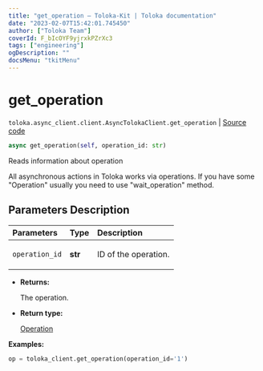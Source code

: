 ```yaml
---
title: "get_operation — Toloka-Kit | Toloka documentation"
date: "2023-02-07T15:42:01.745450"
author: ["Toloka Team"]
coverId: F_bIcOYF9yjrxkPZrXc3
tags: ["engineering"]
ogDescription: ""
docsMenu: "tkitMenu"
---
```


# get_operation
`toloka.async_client.client.AsyncTolokaClient.get_operation` | [Source code](https://github.com/Toloka/toloka-kit/blob/v1.1.3/src/async_client/client.py#L0)

```python
async get_operation(self, operation_id: str)
```

Reads information about operation

All asynchronous actions in Toloka works via operations. If you have some "Operation" usually you need to use
"wait_operation" method.

## Parameters Description

| Parameters | Type | Description |
| :----------| :----| :-----------|
`operation_id`|**str**|<p>ID of the operation.</p>

* **Returns:**

  The operation.

* **Return type:**

  [Operation](/docs-new/toloka-kit/reference/toloka.client.operations.Operation)

**Examples:**

```python
op = toloka_client.get_operation(operation_id='1')
```
